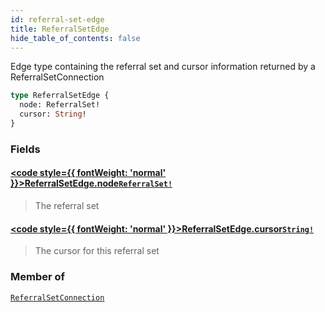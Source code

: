 ```yaml
---
id: referral-set-edge
title: ReferralSetEdge
hide_table_of_contents: false
---
```








Edge type containing the referral set and cursor information returned by a ReferralSetConnection

```graphql
type ReferralSetEdge {
  node: ReferralSet!
  cursor: String!
}
```


### Fields

#### [<code style={{ fontWeight: 'normal' }}>ReferralSetEdge.<b>node</b></code>](#)<Bullet />[`ReferralSet!`](/testnet/api/graphql/objects/referral-set) <Badge class="secondary" text="non-null"/> <Badge class="secondary" text="object"/>
> The referral set
> 

#### [<code style={{ fontWeight: 'normal' }}>ReferralSetEdge.<b>cursor</b></code>](#)<Bullet />[`String!`](/testnet/api/graphql/scalars/string) <Badge class="secondary" text="non-null"/> <Badge class="secondary" text="scalar"/>
> The cursor for this referral set
> 



### Member of

[`ReferralSetConnection`](/testnet/api/graphql/objects/referral-set-connection)  <Badge class="secondary" text="object"/>



